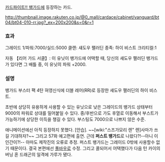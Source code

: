 [[카드파이트!! 뱅가드]]에 등장하는 카드.

http://thumbnail.image.rakuten.co.jp/@0_mall/cardace/cabinet/vanguard/bt04/bt04-010-rr.jpg?_ex=200x200&s=0&r=1

=== 효과 ===
그레이드 1/파워:7000/실드:5000
클랜: 섀도우 팰러딘
종족: 하이 비스트
크리티컬:1

자동 【리어 가드 서클】: 이 유닛이 뱅가드에 어택할 때, 당신의 섀도우 팰러딘 뱅가드가 있다면 그 배틀 중, 이 유닛의 파워 +2000.

=== 설명 ===

뱅가드 부스터 팩 4탄 혀영신식에 더블 레어(RR)로 등장한 섀도우 팰러딘의 하이 비스트.

초반에 상당히 유용하게 사용할 수 있는 유닛으로 낮은 그레이드의 뱅가드 상태부터 9000의 파워로 상대를 밀어붙일 수 있다. 중/후반으로 가도 후열로 이동해서 부스트가 가능하기에 상당한 이득을 챙길 수 있다. 부스팅도 7000으로 나쁘지 않은 수준.

애니메이션에선 아직 등장하지 못했다. [안습]. ~~[wiki:"스즈가모리 렌" 렌]사마가 쓰길 기대하자?~~ 그리고 57화 예고편에 출연. 근데 '''퍼스트 뱅가드'''로 나왔다?!--아니 이인간이?!-- 아마도 제작진의 오류로 추정. 퍼스트 뱅가드는 그레이드 0밖에 사용할수 없기 때문이다. 결국 본편에선 [[풀바우]]로 수정. 그리고 콜되어서 어택했다가 다음 턴 카이의 버닝 혼 드래곤의 일격에 가루가 됐다.
